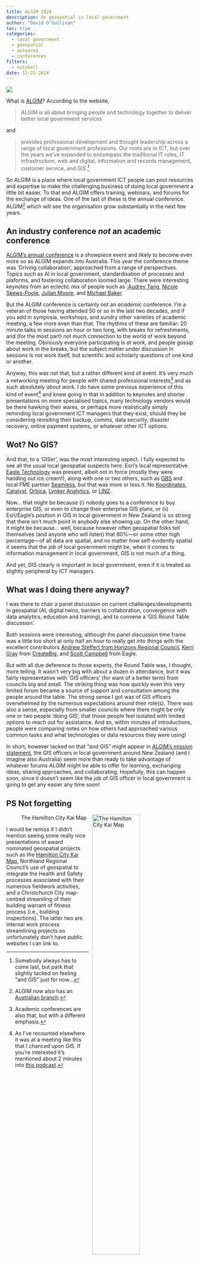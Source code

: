 ```yaml
---
title: ALGIM 2024
description: On geospatial in local government
author: "David O'Sullivan"
toc: true
categories:
  - local government
  - geospatial
  - aotearoa
  - conferences
filters: 
  - nutshell
date: 11-22-2024
---
```


![](algim.png)

What is [ALGIM](https://algim.org.nz)? According to the website, 

> ALGIM is all about bringing people and technology together to deliver better local government services

and

> provides professional development and thought leadership across a range of local government professions. Our roots are in ICT, but over the years we've expanded to encompass the traditional IT roles, IT infrastructure, web and digital, information and records management, customer service, and GIS.^[Somebody always has to come last, but park that slightly tacked on feeling "and GIS" just for now...]

So ALGIM is a place where local government ICT people can pool resources and expertise to make the challenging business of doing local government a little bit easier. To that end ALGIM offers training, webinars, and forums for the exchange of ideas. One of the last of these is the annual conference. ALGIM^[ALGIM now also has an [Australian branch](https://algim.org.au).] which will see the organisation grow substantially in the next few years.

## An industry conference _not_ an academic conference
[ALGIM's annual conference](https://algim.org.nz/2024-Conference-Programme) is a showpiece event and likely to become even more so as ALGIM expands into Australia. This year the conference theme was 'Driving collaboration', approached from a range of perspectives. Topics such as AI in local government, standardisation of processes and plaforms, and fostering collaboration loomed large. There were interesting keynotes from an eclectic mix of people such as [:Audrey Tang](https://en.wikipedia.org/wiki/Audrey_Tang), [Nicole Skews-Poole](https://www.linkedin.com/in/nicoleskewspoole/?originalSubdomain=nz), [Julian Moore](https://smsonline.net.au/julian-moore), and [Michael Baker](https://www.otago.ac.nz/wellington/departments/publichealth/staff/michael-baker).

But the ALGIM conference is certainly not an _academic_ conference. I'm a veteran of those having attended 50 or so in the last two decades, and if you add in symposia, workshops, and sundry other varieties of academic meeting, a few more even than that. The rhythms of these are familiar: 20 minute talks in sessions an hour or two long, with breaks for refreshments, and (for the most part) not much connection to the world of work beyond the meeting. Obviously everyone participating is _at work_, and people gossip about work in the breaks, but the subject matter under discussion in sessions is not work itself, but scientific and scholarly questions of one kind or another.

Anyway, this was not that, but a rather different kind of event. It's very much a networking meeting for people with shared professional interests^[Academic conferences are also that, but with a different emphasis.] and as such absolutely _about work_. I do have some previous experience of this kind of event^[As I've recounted elsewhere it was at a meeting like this that I chanced upon GIS. If you're interested it's mentioned about 2 minutes into [this podcast](https://gladpodcast.podbean.com/e/episode-13-computing-geographically-with-david-osullivan/).] and knew going in that in addition to keynotes and shorter presentations on more specialised topics, many technology vendors would be there hawking their wares, or perhaps more realistically simply reminding local government ICT managers that they exist, should they be considering revisiting their backup, comms, data security, disaster recovery, online payment systems, or whatever other ICT options. 

## Wot? No GIS?
And that, to a 'GISer', was the most interesting aspect. I fully expected to see all the usual local geospatial suspects here. Esri's local representative [Eagle Technology](https://www.eagle.co.nz/) was present, albeit not in force (mostly they were handing out ice cream!), along with one or two others, such as [GBS](https://gbs.kiwi/about-us/) and local FME partner [Seamless](https://www.seamlessdata.co.nz/), but that was more or less it. No [Koordinates](https://koordinates.com/), [Catalyst](https://www.catalyst.net.nz/), [Orbica](https://www.orbica.com/), [Lynker Analytics](https://www.lynker-analytics.com/), or [LINZ](https://www.linz.govt.nz/).

Now... that might be because (i) nobody goes to a conference to buy enterprise GIS, or even to change their enterprise GIS plans, or (ii) Esri/Eagle's position in GIS in local government in New Zealand is so strong that there isn't much point in anybody else showing up. On the other hand, it might be because... well, because however often geospatial folks tell themselves (and anyone who will listen) that 80%&mdash;or some other high percentage&mdash;of all data are spatial, and no matter how self-evidently spatial it seems that the job of local government might be, when it comes to information management in local government, GIS is not much of a thing.

And yet, GIS clearly _is_ important in local government, even if it is treated as slightly peripheral by ICT managers.

## What was I doing there anyway?
I was there to chair a panel discussion on current challenges/developments in geospatial (AI, digital twins, barriers to collaboration, convergence with data analytics, education and training), and to convene a 'GIS Round Table discussion'.

Both sessions were interesting, although the panel discussion time frame was a little too short at only half an hour to really get into things with the excellent contributors [Andrew Steffert from Horizons Regional Council](https://nz.linkedin.com/in/andrew-steffert-775a0742), [Kerri Gray](https://www.linkedin.com/in/kerri-gray1/) from [CreateBig](https://createbig.com.au), and [Scott Campbell](https://www.linkedin.com/in/scottcampbellgis/) from Eagle.

But with all due deference to those experts, the Round Table was, I thought, more telling. It wasn't very big with about a dozen in attendance, but it was fairly representative with 'GIS officers' (for want of a better term) from councils big and small. The striking thing was how quickly even this very limited forum became a source of support and consultation among the people around the table. The strong sense I got was of GIS officers overwhelmed by the numerous expectations around their role(s). There was also a sense, especially from smaller councils where there might be only one or two people 'doing GIS', that those people feel isolated with limited options to reach out for assistance. And so, within minutes of introductions, people were comparing notes on how others had approached various common tasks and what technologies or data resources they were using!

In short, however tacked on that "and GIS" might appear in [ALGIM's mission statement](#what-is-algim), the GIS officers in local government around New Zealand (and I imagine also Australia) seem more than ready to take advantage of whatever forums ALGIM might be able to offer for learning, exchanging ideas, sharing approaches, and collaborating. Hopefully, this can happen soon, since it doesn't seem like the job of GIS officer in local government is going to get any easier any time soon!

## PS Not forgetting
![The Hamilton City Kai Map](kirikiriroa-kai-map.png){style="width:55%; float:right; margin:0px 0px 5px 10px;"} 

I would be remiss if I didn't mention seeing some really nice presentations of award nominated geospatial projects such as the [Hamilton City Kai Map](https://experience.arcgis.com/experience/bb98d689ace5475a9628260ae4205c53/page/Active-KAI-Page/?views=All-Kai), Northland Regional Council's use of geospatial to integrate the Health and Safety processes associated with their numerous fieldwork activities, and a Christchurch City map-centred streamling of their building warrant of fitness process (i.e., building inspections). The latter two are internal work process streamlining projects so unfortunately don't have public websites I can link to.

